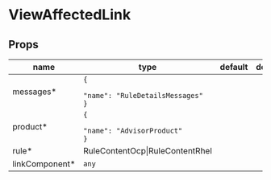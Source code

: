 
# ViewAffectedLink

## Props

|name|type|default|description|
|----|----|-------|-----------|
|messages&#42;|<code>&#123;<br/><span className="default-prop-spacer"></span><span className="default-prop-spacer"></span><span className="default-prop-spacer"></span> "name": "RuleDetailsMessages"<br />&#125;</code>|||
|product&#42;|<code>&#123;<br/><span className="default-prop-spacer"></span><span className="default-prop-spacer"></span><span className="default-prop-spacer"></span> "name": "AdvisorProduct"<br />&#125;</code>|||
|rule&#42;|RuleContentOcp&#124;RuleContentRhel|||
|linkComponent&#42;|`any`|||



